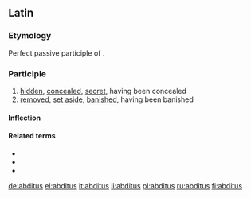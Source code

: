 ==Latin==

{{a|Classical}} {{IPA|/ˈab.di.tus/|lang=la}}

===Etymology===
Perfect passive participle of {{term|abdo|abdō|remove, withdraw, put away|lang=la}}.

===Participle===
{{la-perfect participle|abdit}}

# [[hid]]den, [[conceal]]ed, [[secret]], having been concealed
# [[remove]]d, [[set aside]], [[banish]]ed, having been banished

====Inflection====
{{la-decl-1&2|abdit}}

====Related terms====
* {{l|la|abdite|abditē}}
* {{l|la|abditivus|abditīvus}}
* {{l|la|abdo|abdō}}

[[de:abditus]]
[[el:abditus]]
[[it:abditus]]
[[li:abditus]]
[[pl:abditus]]
[[ru:abditus]]
[[fi:abditus]]